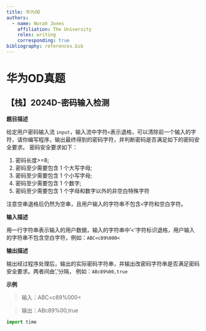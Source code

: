 ```yaml
---
title: 华为OD
authors:
  - name: Norah Jones
    affiliation: The University
    roles: writing
    corresponding: true
bibliography: references.bib
---
```


# 华为OD真题

## 【栈】2024D-密码输入检测

**题目描述**

给定用户密码输入流 `input`，输入流中字符`<`表示退格，可以清除前一个输入的字符，请你编写程序，输出最终得到的密码字符，并判断密码是否满足如下的密码安全要求。
密码安全要求如下：

1. 密码长度>=8;
2. 密码至少需要包含 1 个大写字母;
3. 密码至少需要包含 1 个小写字母;
4. 密码至少需要包含 1 个数字;
5. 密码至少需要包含 1 个字母和数字以外的非空白特殊字符

注意空串退格后仍然为空串，且用户输入的字符串不包含`<`字符和空白字符。

**输入描述**

用一行字符串表示输入的用户数据，输入的字符串中'<'字符标识退格，用户输入的字符串不包含空白字符，例如：`ABC<c89%000<`

**输出描述**

输出经过程序处理后，输出的实际密码字符串，并输出改密码字符串是否满足密码安全要求。两者间由','分隔， 例如：`ABc89%00,true`

**示例**

> 输入：ABC<c89%000<

> 输出：ABc89%00,true

```python

import time 

```